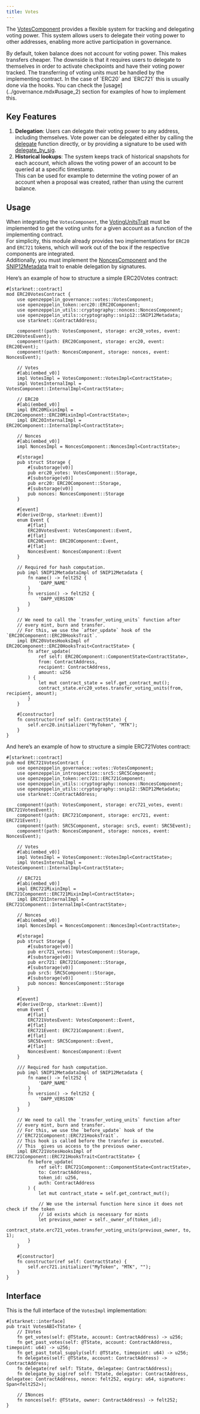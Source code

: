 ```yaml
---
title: Votes
---
```


The [VotesComponent](api/governance.mdx#VotesComponent) provides a flexible system for tracking and delegating voting power. This system allows users to delegate their voting power to other addresses, enabling more active participation in governance.

<Callout>
By default, token balance does not account for voting power. This makes transfers cheaper. The downside is that it requires users to delegate to themselves in order to activate checkpoints and have their voting power tracked.
</Callout>

<Callout type='warn'>
The transferring of voting units must be handled by the implementing contract. In the case of `ERC20` and `ERC721` this is usually done via the hooks. You can check the [usage](../governance.mdx#usage_2) section for examples of how to implement this.
</Callout>

## Key Features

1. **Delegation**: Users can delegate their voting power to any address, including themselves. Vote power can be delegated either by calling the [delegate](api/governance.mdx#VotesComponent-delegate) function directly, or by providing a signature to be used with [delegate_by_sig](api/governance.mdx#VotesComponent-delegate_by_sig).
2. **Historical lookups**: The system keeps track of historical snapshots for each account, which allows the voting power of an account to be queried at a specific timestamp.\
This can be used for example to determine the voting power of an account when a proposal was created, rather than using the current balance.

## Usage

When integrating the `VotesComponent`, the [VotingUnitsTrait](api/governance.mdx#VotingUnitsTrait) must be implemented to get the voting units for a given account as a function of the implementing contract.\
For simplicity, this module already provides two implementations for `ERC20` and `ERC721` tokens, which will work out of the box if the respective components are integrated.\
Additionally, you must implement the [NoncesComponent](api/utilities.mdx#NoncesComponent) and the [SNIP12Metadata](api/utilities.mdx#snip12) trait to enable delegation by signatures.

Here’s an example of how to structure a simple ERC20Votes contract:

```cairo
#[starknet::contract]
mod ERC20VotesContract {
    use openzeppelin_governance::votes::VotesComponent;
    use openzeppelin_token::erc20::ERC20Component;
    use openzeppelin_utils::cryptography::nonces::NoncesComponent;
    use openzeppelin_utils::cryptography::snip12::SNIP12Metadata;
    use starknet::ContractAddress;

    component!(path: VotesComponent, storage: erc20_votes, event: ERC20VotesEvent);
    component!(path: ERC20Component, storage: erc20, event: ERC20Event);
    component!(path: NoncesComponent, storage: nonces, event: NoncesEvent);

    // Votes
    #[abi(embed_v0)]
    impl VotesImpl = VotesComponent::VotesImpl<ContractState>;
    impl VotesInternalImpl = VotesComponent::InternalImpl<ContractState>;

    // ERC20
    #[abi(embed_v0)]
    impl ERC20MixinImpl = ERC20Component::ERC20MixinImpl<ContractState>;
    impl ERC20InternalImpl = ERC20Component::InternalImpl<ContractState>;

    // Nonces
    #[abi(embed_v0)]
    impl NoncesImpl = NoncesComponent::NoncesImpl<ContractState>;

    #[storage]
    pub struct Storage {
        #[substorage(v0)]
        pub erc20_votes: VotesComponent::Storage,
        #[substorage(v0)]
        pub erc20: ERC20Component::Storage,
        #[substorage(v0)]
        pub nonces: NoncesComponent::Storage
    }

    #[event]
    #[derive(Drop, starknet::Event)]
    enum Event {
        #[flat]
        ERC20VotesEvent: VotesComponent::Event,
        #[flat]
        ERC20Event: ERC20Component::Event,
        #[flat]
        NoncesEvent: NoncesComponent::Event
    }

    // Required for hash computation.
    pub impl SNIP12MetadataImpl of SNIP12Metadata {
        fn name() -> felt252 {
            'DAPP_NAME'
        }
        fn version() -> felt252 {
            'DAPP_VERSION'
        }
    }

    // We need to call the `transfer_voting_units` function after 
    // every mint, burn and transfer.
    // For this, we use the `after_update` hook of the `ERC20Component::ERC20HooksTrait`.
    impl ERC20VotesHooksImpl of ERC20Component::ERC20HooksTrait<ContractState> {
        fn after_update(
            ref self: ERC20Component::ComponentState<ContractState>,
            from: ContractAddress,
            recipient: ContractAddress,
            amount: u256
        ) {
            let mut contract_state = self.get_contract_mut();
            contract_state.erc20_votes.transfer_voting_units(from, recipient, amount);
        }
    }

    #[constructor]
    fn constructor(ref self: ContractState) {
        self.erc20.initializer("MyToken", "MTK");
    }
}
```

And here’s an example of how to structure a simple ERC721Votes contract:

```cairo
#[starknet::contract]
pub mod ERC721VotesContract {
    use openzeppelin_governance::votes::VotesComponent;
    use openzeppelin_introspection::src5::SRC5Component;
    use openzeppelin_token::erc721::ERC721Component;
    use openzeppelin_utils::cryptography::nonces::NoncesComponent;
    use openzeppelin_utils::cryptography::snip12::SNIP12Metadata;
    use starknet::ContractAddress;

    component!(path: VotesComponent, storage: erc721_votes, event: ERC721VotesEvent);
    component!(path: ERC721Component, storage: erc721, event: ERC721Event);
    component!(path: SRC5Component, storage: src5, event: SRC5Event);
    component!(path: NoncesComponent, storage: nonces, event: NoncesEvent);

    // Votes
    #[abi(embed_v0)]
    impl VotesImpl = VotesComponent::VotesImpl<ContractState>;
    impl VotesInternalImpl = VotesComponent::InternalImpl<ContractState>;

    // ERC721
    #[abi(embed_v0)]
    impl ERC721MixinImpl = ERC721Component::ERC721MixinImpl<ContractState>;
    impl ERC721InternalImpl = ERC721Component::InternalImpl<ContractState>;

    // Nonces
    #[abi(embed_v0)]
    impl NoncesImpl = NoncesComponent::NoncesImpl<ContractState>;

    #[storage]
    pub struct Storage {
        #[substorage(v0)]
        pub erc721_votes: VotesComponent::Storage,
        #[substorage(v0)]
        pub erc721: ERC721Component::Storage,
        #[substorage(v0)]
        pub src5: SRC5Component::Storage,
        #[substorage(v0)]
        pub nonces: NoncesComponent::Storage
    }

    #[event]
    #[derive(Drop, starknet::Event)]
    enum Event {
        #[flat]
        ERC721VotesEvent: VotesComponent::Event,
        #[flat]
        ERC721Event: ERC721Component::Event,
        #[flat]
        SRC5Event: SRC5Component::Event,
        #[flat]
        NoncesEvent: NoncesComponent::Event
    }

    /// Required for hash computation.
    pub impl SNIP12MetadataImpl of SNIP12Metadata {
        fn name() -> felt252 {
            'DAPP_NAME'
        }
        fn version() -> felt252 {
            'DAPP_VERSION'
        }
    }

    // We need to call the `transfer_voting_units` function after 
    // every mint, burn and transfer.
    // For this, we use the `before_update` hook of the
    //`ERC721Component::ERC721HooksTrait`.
    // This hook is called before the transfer is executed.
    // This  gives us access to the previous owner.
    impl ERC721VotesHooksImpl of ERC721Component::ERC721HooksTrait<ContractState> {
        fn before_update(
            ref self: ERC721Component::ComponentState<ContractState>,
            to: ContractAddress,
            token_id: u256,
            auth: ContractAddress
        ) {
            let mut contract_state = self.get_contract_mut();

            // We use the internal function here since it does not check if the token
            // id exists which is necessary for mints
            let previous_owner = self._owner_of(token_id);
            contract_state.erc721_votes.transfer_voting_units(previous_owner, to, 1);
        }
    }

    #[constructor]
    fn constructor(ref self: ContractState) {
        self.erc721.initializer("MyToken", "MTK", "");
    }
}
```

## Interface

This is the full interface of the `VotesImpl` implementation:
```cairo
#[starknet::interface]
pub trait VotesABI<TState> {
    // IVotes
    fn get_votes(self: @TState, account: ContractAddress) -> u256;
    fn get_past_votes(self: @TState, account: ContractAddress, timepoint: u64) -> u256;
    fn get_past_total_supply(self: @TState, timepoint: u64) -> u256;
    fn delegates(self: @TState, account: ContractAddress) -> ContractAddress;
    fn delegate(ref self: TState, delegatee: ContractAddress);
    fn delegate_by_sig(ref self: TState, delegator: ContractAddress, delegatee: ContractAddress, nonce: felt252, expiry: u64, signature: Span<felt252>);

    // INonces
    fn nonces(self: @TState, owner: ContractAddress) -> felt252;
}
```
